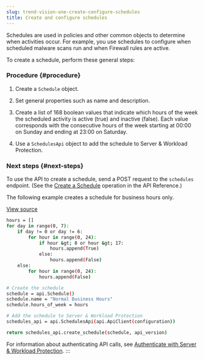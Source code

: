 ```yaml
---
slug: trend-vision-one-create-configure-schedules
title: Create and configure schedules
---
```

Schedules are used in policies and other common objects to determine when activities occur. For example, you use schedules to configure when scheduled malware scans run and when Firewall rules are active.

To create a schedule, perform these general steps:

### Procedure {#procedure}

1.  Create a `Schedule` object.

2.  Set general properties such as name and description.

3.  Create a list of 168 boolean values that indicate which hours of the week the scheduled activity is active (true) and inactive (false). Each value corresponds with the consecutive hours of the week starting at 00:00 on Sunday and ending at 23:00 on Saturday.

4.  Use a `SchedulesApi` object to add the schedule to Server & Workload Protection.

### Next steps {#next-steps}

To use the API to create a schedule, send a POST request to the `schedules` endpoint. (See the [Create a Schedule](https://cloudone.trendmicro.com/docs/workload-security/api-reference/tag/Schedules) operation in the API Reference.)

The following example creates a schedule for business hours only.

[View source](https://github.com/deep-security/automation-center-sdk-samples/blob/master/python/src/common_objects_examples.py)

```bash
hours = []
for day in range(0, 7):
    if day != 0 or day != 6:
        for hour in range(0, 24):
            if hour &gt; 8 or hour &gt; 17:
                hours.append(True)
            else:
                hours.append(False)
    else:
        for hour in range(0, 24):
            hours.append(False)

# Create the schedule
schedule = api.Schedule()
schedule.name = "Normal Business Hours"
schedule.hours_of_week = hours

# Add the schedule to Server & Workload Protection
schedules_api = api.SchedulesApi(api.ApiClient(configuration))

return schedules_api.create_schedule(schedule, api_version)
```

For information about authenticating API calls, see [Authenticate with Server & Workload Protection](send-your-first-request-using-api.mdx).
:::
